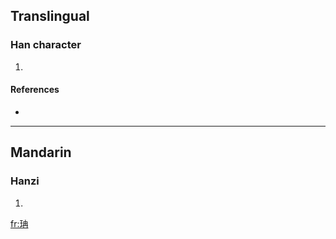 ==Translingual==

===Han character===
{{Han char|rn=96|rad=玉|as=05|sn=9|four=1515<sub>7</sub>|canj=一土土月 (MGGB)}}

# {{defn|Han|sort=玉05}}

====References====
* {{Han ref|kx=0729.130|dkj=20907|dj=1141.050|hdz=21106.110|uh=73C3|ud=29635|bh=CFD3|bd=53203}}

----

==Mandarin==

===Hanzi===
{{cmn-hanzi|pin=[[rǎn]] ([[ran3]])|wg=jan<sup>3</sup>}}

# {{defn|Mandarin|sort=玉05}}

[[fr:珃]]